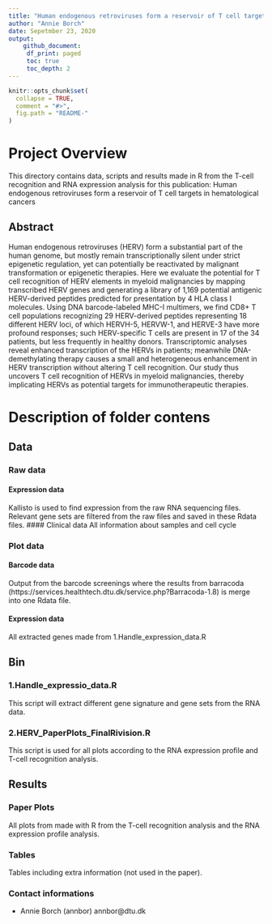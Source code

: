 ```yaml
---
title: "Human endogenous retroviruses form a reservoir of T cell targets in hematological cancers"
author: "Annie Borch"
date: Sepetmber 23, 2020
output: 
    github_document:
     df_print: paged
     toc: true
     toc_depth: 2
---
```


<!-- README.md is generated from README.Rmd. Please edit that file -->

```r
knitr::opts_chunk$set(
  collapse = TRUE,
  comment = "#>",
  fig.path = "README-"
)
```
# Project Overview 
This directory contains data, scripts and results made in R from the T-cell recognition and RNA expression analysis for this publication: 
Human endogenous retroviruses form a reservoir of T cell targets in hematological cancers

## Abstract 
Human endogenous retroviruses (HERV) form a substantial part of the human genome, but mostly remain transcriptionally silent under strict epigenetic regulation, yet can potentially be reactivated by malignant transformation or epigenetic therapies. Here we evaluate the potential for T cell recognition of HERV elements in myeloid malignancies by mapping transcribed HERV genes and generating a library of 1,169 potential antigenic HERV-derived peptides predicted for presentation by 4 HLA class I molecules. Using DNA barcode-labeled MHC-I multimers, we find CD8+ T cell populations recognizing 29 HERV-derived peptides representing 18 different HERV loci, of which HERVH-5, HERVW-1, and HERVE-3 have more profound responses; such HERV-specific T cells are present in 17 of the 34 patients, but less frequently in healthy donors. Transcriptomic analyses reveal enhanced transcription of the HERVs in patients; meanwhile DNA-demethylating therapy causes a small and heterogeneous enhancement in HERV transcription without altering T cell recognition. Our study thus uncovers T cell recognition of HERVs in myeloid malignancies, thereby implicating HERVs as potential targets for immunotherapeutic therapies.



# Description of folder contens
## Data 
### Raw data 
#### Expression data 
Kallisto is used to find expression from the raw RNA sequencing files. Relevant gene sets are filtered from the raw files and saved in these Rdata files. 
#### Clinical data 
All information about samples and cell cycle 

### Plot data 

#### Barcode data 
Output from the barcode screenings where the results from barracoda (https://services.healthtech.dtu.dk/service.php?Barracoda-1.8) is merge into one Rdata file. 

#### Expression data 
All extracted genes made from 1.Handle_expression_data.R 


## Bin 
### 1.Handle_expressio_data.R 
This script will extract different gene signature and gene sets from the RNA data.

### 2.HERV_PaperPlots_FinalRivision.R
This script is used for all plots according to the RNA expression profile and T-cell recognition analysis. 

## Results 

### Paper Plots 
All plots from made with R from the T-cell recognition analysis and the RNA expression profile analysis. 

### Tables 
Tables including extra information (not used in the paper).


### Contact informations
- Annie Borch (annbor)  annbor@dtu.dk





